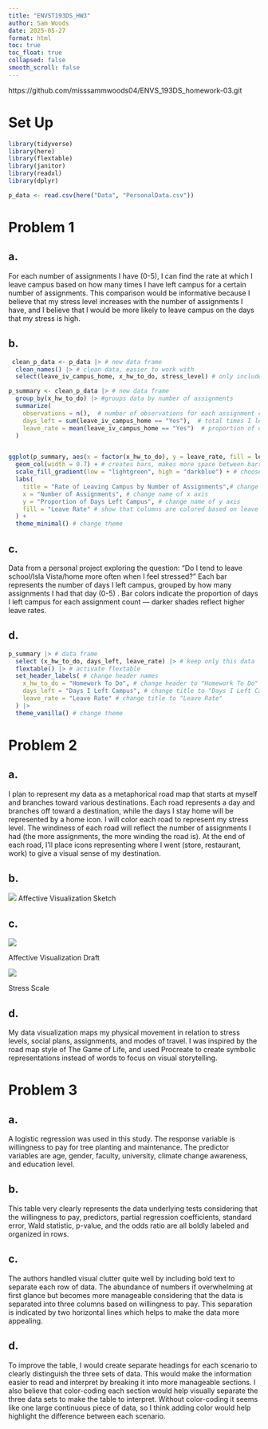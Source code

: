 ```yaml
---
title: "ENVST193DS_HW3"
author: Sam Woods
date: 2025-05-27
format: html
toc: true
toc_float: true
collapsed: false
smooth_scroll: false 
---
```


https://github.com/misssammwoods04/ENVS_193DS_homework-03.git

# Set Up

```r

library(tidyverse)
library(here)
library(flextable)
library(janitor)
library(readxl)
library(dplyr)

p_data <- read.csv(here("Data", "PersonalData.csv"))

```


# Problem 1

## a.         

For each number of assignments I have (0-5), I can find the rate at which I leave campus based on how many times I have left campus for a certain number of assignments. This comparison would be informative because I believe that my stress level increases with the number of assignments I have, and I believe that I would be more likely to leave campus on the days that my stress is high. 

## b.
```r
 clean_p_data <- p_data |> # new data frame
  clean_names() |> # clean data, easier to work with 
  select(leave_iv_campus_home, x_hw_to_do, stress_level) # only include this data
```


```r
p_summary <- clean_p_data |> # new data frame
  group_by(x_hw_to_do) |> #groups data by number of assignments
  summarize( 
    observations = n(),  # number of observations for each assignment count
    days_left = sum(leave_iv_campus_home == "Yes"),  # total times I left
    leave_rate = mean(leave_iv_campus_home == "Yes")  # proportion of days I left
  ) 


ggplot(p_summary, aes(x = factor(x_hw_to_do), y = leave_rate, fill = leave_rate)) + # data frame, set x and y axis, color based on leave_rate
  geom_col(width = 0.7) + # creates bars, makes more space between bars
  scale_fill_gradient(low = "lightgreen", high = "darkblue") + # choose gradient colors
  labs(
    title = "Rate of Leaving Campus by Number of Assignments",# change title
    x = "Number of Assignments", # change name of x axis
    y = "Proportion of Days Left Campus", # change name of y axis
    fill = "Leave Rate" # show that columns are colored based on leave rate
  ) +
  theme_minimal() # change theme
```


## c. 

Data from a personal project exploring the question: "Do I tend to leave school/Isla Vista/home more often when I feel stressed?" Each bar represents the number of days I left campus, grouped by how many assignments I had that day (0-5) . Bar colors indicate the proportion of days I left campus for each assignment count — darker shades reflect higher leave rates.



## d. 

```r

p_summary |> # data frame
  select (x_hw_to_do, days_left, leave_rate) |> # keep only this data
  flextable() |> # activate flextable
  set_header_labels( # change header names
    x_hw_to_do = "Homework To Do", # change header to "Homework To Do"
    days_left = "Days I Left Campus", # change title to "Days I Left Campus"
    leave_rate = "Leave Rate" # change title to "Leave Rate"
  ) |> 
  theme_vanilla() # change theme


```


# Problem 2

## a.

I plan to represent my data as a metaphorical road map that starts at myself and branches toward various destinations. Each road represents a day and branches off toward a destination, while the days I stay home will be represented by a home icon. I will color each road to represent my stress level. The windiness of each road will reflect the number of assignments I had (the more assignments, the more winding the road is). At the end of each road, I’ll place icons representing where I went (store, restaurant, work) to give a visual sense of my destination. 


## b.

![](Sketch.jpg)
Affective Visualization Sketch




## c.

![](StressMaps.png)

Affective Visualization Draft

![](StressScale.png)

Stress Scale 




## d. 

My data visualization maps my physical movement in relation to stress levels, social plans, assignments, and modes of travel. I was inspired by the road map style of The Game of Life, and used Procreate to create symbolic representations instead of words to focus on visual storytelling.


# Problem 3

## a. 

A logistic regression was used in this study. The response variable is willingness to pay for tree planting and maintenance. The predictor variables are age, gender, faculty, university, climate change awareness, and education level.

## b.

This table very clearly represents the data underlying tests considering that the willingness to pay, predictors, partial regression coefficients, standard error, Wald statistic, p-value, and the odds ratio are all boldly labeled and organized in rows. 

## c.

The authors handled visual clutter quite well by including bold text to separate each row of data. The abundance of numbers if overwhelming at first glance but becomes more manageable considering that the data is separated into three columns based on willingness to pay. This separation is indicated by two horizontal lines which helps to make the data more appealing. 

## d.

To improve the table, I would create separate headings for each scenario to clearly distinguish the three sets of data. This would make the information easier to read and interpret by breaking it into more manageable sections. I also believe that color-coding each section would help visually separate the three data sets to make the table to interpret. Without color-coding it seems like one large continuous piece of data, so I think adding color would help highlight the difference between each scenario. 
